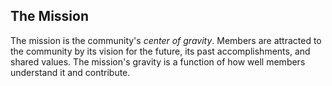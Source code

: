 
## The Mission

The mission is the community's _center of gravity_.
Members are attracted to the community by its vision for
the future, its past accomplishments, and shared values.
The mission's gravity is a function of how well members understand
it and contribute.

